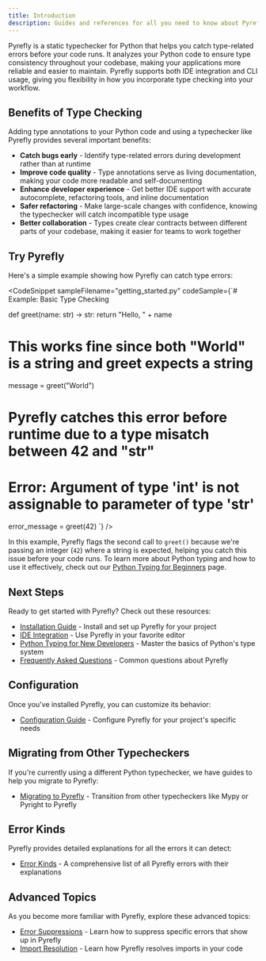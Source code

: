 ```yaml
---
title: Introduction
description: Guides and references for all you need to know about Pyrefly
---
```



Pyrefly is a static typechecker for Python that helps you catch type-related errors before your code runs. It analyzes your Python code to ensure type consistency throughout your codebase, making your applications more reliable and easier to maintain. Pyrefly supports both IDE integration and CLI usage, giving you flexibility in how you incorporate type checking into your workflow.

## Benefits of Type Checking

Adding type annotations to your Python code and using a typechecker like Pyrefly provides several important benefits:

- **Catch bugs early** - Identify type-related errors during development rather than at runtime
- **Improve code quality** - Type annotations serve as living documentation, making your code more readable and self-documenting
- **Enhance developer experience** - Get better IDE support with accurate autocomplete, refactoring tools, and inline documentation
- **Safer refactoring** - Make large-scale changes with confidence, knowing the typechecker will catch incompatible type usage
- **Better collaboration** - Types create clear contracts between different parts of your codebase, making it easier for teams to work together

## Try Pyrefly

Here's a simple example showing how Pyrefly can catch type errors:

<CodeSnippet
  sampleFilename="getting_started.py"
  codeSample={`# Example: Basic Type Checking

def greet(name: str) -> str:
    return "Hello, " + name

# This works fine since both "World" is a string and greet expects a string
message = greet("World")

# Pyrefly catches this error before runtime due to a type misatch between 42 and "str"
# Error: Argument of type 'int' is not assignable to parameter of type 'str'
error_message = greet(42)
`}
/>

In this example, Pyrefly flags the second call to `greet()` because we're passing an integer (`42`) where a string is expected, helping you catch this issue before your code runs. To learn more about Python typing and how to use it effectively, check out our [Python Typing for Beginners](python-typing-for-beginners) page.

## Next Steps

Ready to get started with Pyrefly? Check out these resources:

- [Installation Guide](./installation) - Install and set up Pyrefly for your project
- [IDE Integration](./IDE) - Use Pyrefly in your favorite editor
- [Python Typing for New Developers](./python-typing-for-beginners) - Master the basics of Python's type system
- [Frequently Asked Questions](./pyrefly-faq) - Common questions about Pyrefly

## Configuration

Once you've installed Pyrefly, you can customize its behavior:

- [Configuration Guide](./configuration) - Configure Pyrefly for your project's specific needs

## Migrating from Other Typecheckers

If you're currently using a different Python typechecker, we have guides to help you migrate to Pyrefly:

- [Migrating to Pyrefly](./migrating-to-pyrefly) - Transition from other typecheckers like Mypy or Pyright to Pyrefly

## Error Kinds

Pyrefly provides detailed explanations for all the errors it can detect:

- [Error Kinds](./error-kinds) - A comprehensive list of all Pyrefly errors with their explanations

## Advanced Topics

As you become more familiar with Pyrefly, explore these advanced topics:

- [Error Suppressions](./error-suppressions) - Learn how to suppress specific errors that show up in Pyrefly
- [Import Resolution](./import-resolution) - Learn how Pyrefly resolves imports in your code

